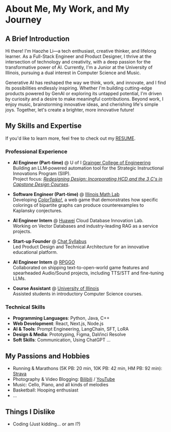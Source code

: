 # About Me, My Work, and My Journey

<Cover
  src="https://cdn.haozheli.com/DSC03805.jpeg"
  alt="Cover image of myself"
  caption="A reflective moment: my back view on the last day of 2024 in Monaco."
/>

## A Brief Introduction

Hi there! I'm Haozhe Li—a tech enthusiast, creative thinker, and lifelong learner. As a Full-Stack Engineer and Product Designer, I thrive at the intersection of technology and creativity, with a deep passion for the transformative power of AI. Currently, I'm a Junior at the University of Illinois, pursuing a dual interest in Computer Science and Music.

Generative AI has reshaped the way we think, work, and innovate, and I find its possibilities endlessly inspiring. Whether I'm building cutting-edge products powered by GenAI or exploring its untapped potential, I'm driven by curiosity and a desire to make meaningful contributions. Beyond work, I enjoy music, brainstorming innovative ideas, and cherishing life's simple joys. Together, let's create a brighter, more innovative future!

## My Skills and Expertise

If you'd like to learn more, feel free to check out my [RESUME](https://cdn.haozheli.com/HaozheLi_Resume.pdf).

### Professional Experience

- **AI Engineer (Part‑time)** @ U of I [Grainger College of Engineering](https://grainger.illinois.edu)   
  Building an LLM‑powered automation tool for the Strategic Instructional Innovations Program (SIIP).  
  Project focus: *[Redesigning Design: Incorporating HCD and the 3 C's in Capstone Design Courses](https://ae3.grainger.illinois.edu/programs/siip-grants/64451)*.

- **Software Engineer (Part‑time)** @ [Illinois Math Lab](https://iml.math.illinois.edu)  
  Developing *[ColorTaiko!](https://play.math.illinois.edu/ColorTaiko!/)*, a web game that demonstrates how specific colorings of bipartite graphs can produce counterexamples to Kaplansky conjectures.  

- **AI Engineer Intern** @ [Huawei](https://huawei.com) Cloud Database Innovation Lab.  
  Working on Vector Databases and industry-leading RAG as a service projects.

- **Start-up Founder** @ [Chat Syllabus](https://chatsyllabus.xyz)  
  Led Product Design and Technical Architecture for an innovative educational platform.

- **AI Engineer Intern** @ [RPGGO](https://rpggo.ai)  
  Collaborated on shipping text-to-open-world game features and spearheaded Audio/Sound projects, including TTS/STT and fine-tuning LLMs.

- **Course Assistant** @ [University of Illinois](https://illinois.edu)  
  Assisted students in introductory Computer Science courses.

### Technical Skills

- **Programming Languages**: Python, Java, C++
- **Web Development**: React, Next.js, Node.js
- **AI & Tools**: Prompt Engineering, LangChain, SFT, LoRA
- **Design & Media**: Prototyping, Figma, DaVinci Resolve
- **Soft Skills**: Communication, Using ChatGPT ...

## My Passions and Hobbies

- Running & Marathons (5K PB: 20 min, 10K PB: 42 min, HM PB: 92 min): [Strava](https://www.strava.com/athletes/122613221)
- Photography & Video Blogging: [Bilibili](https://space.bilibili.com/421778349) / [YouTube](https://www.youtube.com/@welog_official)
- Music: Cello, Piano, and all kinds of melodies
- Basketball: Hooping enthusiast
- ...

## Things I Dislike

- Coding (Just kidding... or am I?)